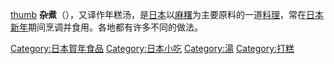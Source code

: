 {{expand|time=2014-09-11T06:12:25+00:00}}
{{unreferenced|time=2014-09-11T06:12:25+00:00}}
[[file:Zoni_by_yoppy.jpg|thumb]]
'''杂煮'''（{{jpn|j=雑煮|hg=ぞうに|f=t}}），又译作年糕汤，是[[日本|日本]]以[[麻糬|麻糬]]为主要原料的一道[[料理|料理]]，常在[[日本新年|日本新年]]期间烹调并食用。各地都有许多不同的做法。

{{Commonscat|Zoni}}

[[Category:日本賀年食品|Category:日本賀年食品]]
[[Category:日本小吃|Category:日本小吃]]
[[Category:湯|Category:湯]]
[[Category:打糕|Category:打糕]]